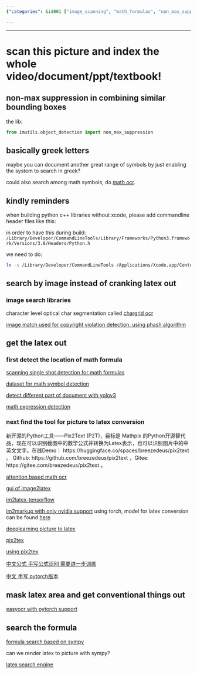 ```yaml
---
{"categories": &id001 ["image_scanning", "math_formulas", "non_max_suppression", "ocr", "copyright", "chargrid", "imagematch"], "category": "OCR Techniques", "date": "2023-12-22 23:52:59", "description": "This article explores techniques for scanning images and documents containing mathematical formulas using non-max suppression and image search libraries such as Chargrid OCR or Image Match, ensuring compliance with copyright laws while minimizing manual formatting.", "tags": *id001, "title": "scan this picture and index the whole video/document/ppt/textbook!"}

---
```


------

# scan this picture and index the whole video/document/ppt/textbook!

## non-max suppression in combining similar bounding boxes

the lib:
```python
from imutils.object_detection import non_max_suppression
```

## basically greek letters

maybe you can document another great range of symbols by just enabling the system to search in greek?

could also search among math symbols, do [math ocr](https://github.com/chungkwong/MathOCR).

## kindly reminders

when building python c++ libraries without xcode, please add commandline header files like this:

in order to have this during build:
```/Library/Developer/CommandLineTools/Library/Frameworks/Python3.framework/Versions/3.8/Headers/Python.h```

we need to do:
```bash
ln -s /Library/Developer/CommandLineTools /Applications/Xcode.app/Contents/Developer
```

## search by image instead of cranking latex out

### image search libraries

character level optical char segmentation called [chargrid ocr](https://github.com/akkshita/chargrid-ocr)

[image match used for copyright violation detection, using phash algorithm](https://github.com/ProvenanceLabs/image-match)

## get the latex out

### first detect the location of math formula

[scanning single shot detection for math formulas](https://github.com/MaliParag/ScanSSD)

[dataset for math symbol detection](https://github.com/MaliParag/TFD-ICDAR2019)

[detect different part of document with yolov3](https://github.com/Binhhp/detector-scan-image)

[math expression detection](https://github.com/divya1211/math-expression-detection)

### next find the tool for picture to latex conversion

新开源的Python工具——Pix2Text (P2T)，目标是 Mathpix 的Python开源替代品，现在可以识别截图中的数学公式并转换为Latex表示，也可以识别图片中的中英文文字。在线Demo： https://huggingface.co/spaces/breezedeus/pix2text 。 Github: https://github.com/breezedeus/pix2text ，Gitee: https://gitee.com/breezedeus/pix2text 。

[attention based math ocr](https://github.com/DexterLei/Math-OCR)

[gui of image2latex](https://github.com/yixuanzhou/image2latex)

[im2latex-tensorflow](https://github.com/ritheshkumar95/im2latex-tensorflow)

[im2markup with only nvidia support](https://github.com/harvardnlp/im2markup/) using torch, model for latex conversion can be found [here](https://im2markup.yuntiandeng.com/model/latex/final-model)

[deeplearning picture to latex](https://github.com/kingyiusuen/image-to-latex)

[pix2tex](https://github.com/lukas-blecher/LaTeX-OCR)

[using pix2tex](https://pix2tex.readthedocs.io/en/latest/pix2tex.html#pix2tex-api-package)

[中文公式 手写公式识别 需要进一步训练](https://github.com/LinXueyuanStdio/LaTeX_OCR_PRO)

[中文 手写 pytorch版本](https://github.com/qs956/Latex_OCR_Pytorch)

## mask latex area and get conventional things out

[easyocr with pytorch support](https://github.com/JaidedAI/EasyOCR)

## search the formula

[formula search based on sympy](https://github.com/AzizAlqasem/FormulaLab)

can we render latex to picture with sympy?

[latex search engine](https://github.com/kerryz/latexsymbolsearch)

